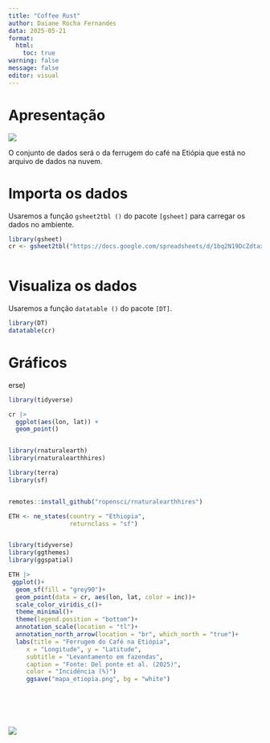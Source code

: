 ```yaml
---
title: "Coffee Rust"
author: Daiane Rocha Fernandes
data: 2025-05-21
format:
  html: 
    toc: true
warning: false
message: false
editor: visual
---
```


# **Apresentação**

![](foto.jpg){style="flutuar a direita"}

O conjunto de dados será o da ferrugem do café na Etiópia que está no arquivo de dados na nuvem.

# **Importa os dados**

Usaremos a função `gsheet2tbl ()` do pacote `[gsheet]` para carregar os dados no ambiente.

```r
library(gsheet)
cr <- gsheet2tbl("https://docs.google.com/spreadsheets/d/1bq2N19DcZdtax2fQW9OHSGMR0X2__Z9T/edit?gid=1871397229#gid=1871397229")
 

```

# **Visualiza os dados**

Usaremos a função `datatable ()` do pacote `[DT]`.

```r
library(DT)  
datatable(cr)


```

# **Gráficos**

erse)

```r
library(tidyverse)

cr |>
  ggplot(aes(lon, lat)) +
  geom_point()


library(rnaturalearth)
library(rnaturalearthhires)

library(terra)
library(sf)


remotes::install_github("ropensci/rnaturalearthhires")

ETH <- ne_states(country = "Ethiopia",
                 returnclass = "sf")


library(tidyverse)
library(ggthemes)
library(ggspatial)

ETH |>
 ggplot()+
  geom_sf(fill = "grey90")+
  geom_point(data = cr, aes(lon, lat, color = inc))+
  scale_color_viridis_c()+
  theme_minimal()+
  theme(legend.position = "bottom")+
  annotation_scale(location = "tl")+
  annotation_north_arrow(location = "br", which_north = "true")+
  labs(title = "Ferrugem do Café na Etiópia",
     x = "Longitude", y = "Latitude",
     subtitle = "Levantamento em fazendas",
     caption = "Fonte: Del ponte et al. (2025)",
     color = "Incidência (%)")
     ggsave("mapa_etiopia.png", bg = "white")


     
  
  
```

![](mapa_etiopia.png)

# 
